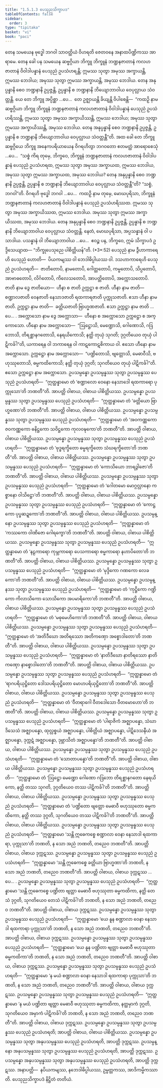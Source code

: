 ```yaml
---
title: "1.5.1.3 ပေသုညသိက္ခာပဒ"
tableOfContents: false
sidebar:
  order: 3
type: "tipitaka"
basket: "vi"
book: "paci"
---
```



<DynamicBreadcrumb />

<Division number="36" book="paci" e="ch" v="2" p="19">

<Paragraph number="111" book="paci">
တေန သမယေန ဗုဒ္ဓေါ ဘဂဝါ သာဝတ္ထိယံ ဝိဟရတိ ဇေတဝနေ အနာထပိဏ္ဍိကဿ အာရာမေ. တေန ခေါ ပန သမယေန ဆဗ္ဗဂ္ဂိယာ ဘိက္ခူ ဘိက္ခူနံ ဘဏ္ဍနဇာတာနံ ကလဟဇာတာနံ ဝိဝါဒါပန္နာနံ ပေသုညံ ဥပသံဟရန္တိ; ဣမဿ သုတွာ အမုဿ အက္ခာယန္တိ, ဣမဿ ဘေဒါယ; အမုဿ သုတွာ ဣမဿ အက္ခာယန္တိ, အမုဿ ဘေဒါယ. တေန အနုပ္ပန္နာနိ စေဝ ဘဏ္ဍနာနိ ဥပ္ပဇ္ဇန္တိ, ဥပ္ပန္နာနိ စ ဘဏ္ဍနာနိ ဘိယျောဘာဝါယ ဝေပုလ္လာယ သံဝတ္တန္တိ. ယေ တေ ဘိက္ခူ အပ္ပိစ္ဆာ …ပေ…  တေ ဥဇ္ဈာယန္တိ ခိယျန္တိ ဝိပါစေန္တိ—  “ကထဉှိ နာမ ဆဗ္ဗဂ္ဂိယာ ဘိက္ခူ ဘိက္ခူနံ ဘဏ္ဍနဇာတာနံ ကလဟဇာတာနံ ဝိဝါဒါပန္နာနံ ပေသုညံ ဥပသံဟရိဿန္တိ, ဣမဿ သုတွာ အမုဿ အက္ခာယိဿန္တိ, ဣမဿ ဘေဒါယ; အမုဿ သုတွာ ဣမဿ အက္ခာယိဿန္တိ, အမုဿ ဘေဒါယ. တေန အနုပ္ပန္နာနိ စေဝ ဘဏ္ဍနာနိ ဥပ္ပဇ္ဇန္တိ, ဥပ္ပန္နာနိ စ ဘဏ္ဍနာနိ ဘိယျောဘာဝါယ ဝေပုလ္လာယ သံဝတ္တန္တီ”တိ.
</Paragraph>

<Paragraph number="112" book="paci">
အထ ခေါ တေ ဘိက္ခူ ဆဗ္ဗဂ္ဂိယေ ဘိက္ခူ အနေကပရိယာယေန ဝိဂရဟိတွာ ဘဂဝတော ဧတမတ္ထံ အာရောစေသုံ …ပေ…  “သစ္စံ ကိရ တုမှေ, ဘိက္ခဝေ, ဘိက္ခူနံ ဘဏ္ဍနဇာတာနံ ကလဟဇာတာနံ ဝိဝါဒါပန္နာနံ ပေသုညံ ဥပသံဟရထ, ဣမဿ သုတွာ အမုဿ အက္ခာယထ, ဣမဿ ဘေဒါယ, အမုဿ သုတွာ ဣမဿ အက္ခာယထ, အမုဿ ဘေဒါယ? တေန အနုပ္ပန္နာနိ စေဝ ဘဏ္ဍနာနိ ဥပ္ပဇ္ဇန္တိ, ဥပ္ပန္နာနိ စ ဘဏ္ဍနာနိ ဘိယျောဘာဝါယ ဝေပုလ္လာယ သံဝတ္တန္တီ”တိ? “သစ္စံ, ဘဂဝါ”တိ. ဝိဂရဟိ ဗုဒ္ဓေါ ဘဂဝါ …ပေ…  ကထဉှိ နာမ တုမှေ, မောဃပုရိသာ, ဘိက္ခူနံ ဘဏ္ဍနဇာတာနံ ကလဟဇာတာနံ ဝိဝါဒါပန္နာနံ ပေသုညံ ဥပသံဟရိဿထ. ဣမဿ သုတွာ အမုဿ အက္ခာယိဿထ, ဣမဿ ဘေဒါယ. အမုဿ သုတွာ ဣမဿ အက္ခာယိဿထ, အမုဿ ဘေဒါယ. တေန အနုပ္ပန္နာနိ စေဝ ဘဏ္ဍနာနိ ဥပ္ပဇ္ဇန္တိ, ဥပ္ပန္နာနိ စ ဘဏ္ဍနာနိ ဘိယျောဘာဝါယ ဝေပုလ္လာယ သံဝတ္တန္တိ. နေတံ, မောဃပုရိသာ, အပ္ပသန္နာနံ ဝါ ပသာဒါယ. ပသန္နာနံ ဝါ ဘိယျောဘာဝါယ …ပေ…  ဧဝဉ္စ ပန, ဘိက္ခဝေ, ဣမံ သိက္ခာပဒံ ဥဒ္ဒိသေယျာထ—
</Paragraph>

</Division>
<Division number="37" book="paci" e="ch" v="2" p="20">

<Paragraph number="113" book="paci">
<Emphasis>“ဘိက္ခုပေသုညေ ပါစိတ္တိယန်”</Emphasis>တိ. (*3*:<Emphasis>52</Emphasis>)
</Paragraph>

</Division>
<Division number="38" book="paci" e="ch" v="2" p="20">

<Paragraph number="114" book="paci">
<Emphasis>ပေသုညံ</Emphasis> နာမ ဒွီဟာကာရေဟိ ပေသုညံ ဟောတိ—  ပိယကမျဿ ဝါ ဘေဒါဓိပ္ပါယဿ ဝါ. ဒသဟာကာရေဟိ ပေသုညံ ဥပသံဟရတိ—  ဇာတိတောပိ, နာမတောပိ, ဂေါတ္တတောပိ, ကမ္မတောပိ, သိပ္ပတောပိ, အာဗာဓတောပိ, လိင်္ဂတောပိ, ကိလေသတောပိ, အာပတ္တိတောပိ, အက္ကောသတောပိ.
</Paragraph>

<Paragraph number="115" book="paci">
<Emphasis>ဇာတိ</Emphasis> နာမ ဒွေ ဇာတိယော—  ဟီနာ စ ဇာတိ ဥက္ကဋ္ဌာ စ ဇာတိ. <Emphasis>ဟီနာ</Emphasis> နာမ ဇာတိ—  စဏ္ဍာလဇာတိ ဝေနဇာတိ နေသာဒဇာတိ ရထကာရဇာတိ ပုက္ကုသဇာတိ. ဧသာ ဟီနာ နာမ ဇာတိ. <Emphasis>ဥက္ကဋ္ဌာ</Emphasis> နာမ ဇာတိ—  ခတ္တိယဇာတိ ဗြာဟ္မဏဇာတိ. ဧသာ ဥက္ကဋ္ဌာ နာမ ဇာတိ …ပေ… .
</Paragraph>

<Paragraph number="116" book="paci">
<Emphasis>အက္ကောသော</Emphasis> နာမ ဒွေ အက္ကောသာ—  ဟီနော စ အက္ကောသော ဥက္ကဋ္ဌော စ အက္ကောသော. <Emphasis>ဟီနော</Emphasis> နာမ အက္ကောသော—  “ဩဋ္ဌောသိ, မေဏ္ဍောသိ, ဂေါဏောသိ, ဂဒြဘောသိ, တိရစ္ဆာနဂတောသိ, နေရယိကောသိ; နတ္ထိ တုယှံ သုဂတိ; ဒုဂ္ဂတိယေဝ တုယှံ ပါဋိကင်္ခါ”တိ, ယကာရေန ဝါ ဘကာရေန ဝါ ကာဋကောဋစိကာယ ဝါ. ဧသော ဟီနော နာမ အက္ကောသော. <Emphasis>ဥက္ကဋ္ဌော</Emphasis> နာမ အက္ကောသော—  “ပဏ္ဍိတောသိ, ဗျတ္တောသိ, မေဓာဝီသိ, ဗဟုဿုတောသိ, ဓမ္မကထိကောသိ; နတ္ထိ တုယှံ ဒုဂ္ဂတိ; သုဂတိယေဝ တုယှံ ပါဋိကင်္ခါ”တိ. ဧသော ဥက္ကဋ္ဌော နာမ အက္ကောသော.
</Paragraph>

</Division>
<Division number="39" book="paci" e="ch" v="2" p="21">

<Paragraph number="117" book="paci">
ဥပသမ္ပန္နော ဥပသမ္ပန္နဿ သုတွာ ဥပသမ္ပန္နဿ ပေသုညံ ဥပသံဟရတိ—  “ဣတ္ထန္နာမော တံ ‘စဏ္ဍာလော ဝေနော နေသာဒေါ ရထကာရော ပုက္ကုသော’တိ ဘဏတီ”တိ. အာပတ္တိ ဝါစာယ, ဝါစာယ ပါစိတ္တိယဿ.
</Paragraph>

<Paragraph number="118" book="paci">
ဥပသမ္ပန္နော ဥပသမ္ပန္နဿ သုတွာ ဥပသမ္ပန္နဿ ပေသုညံ ဥပသံဟရတိ—  “ဣတ္ထန္နာမော တံ ‘ခတ္တိယော ဗြာဟ္မဏော’တိ ဘဏတီ”တိ. အာပတ္တိ ဝါစာယ, ဝါစာယ ပါစိတ္တိယဿ.
</Paragraph>

<Paragraph number="119" book="paci">
ဥပသမ္ပန္နော ဥပသမ္ပန္နဿ သုတွာ ဥပသမ္ပန္နဿ ပေသုညံ ဥပသံဟရတိ—  “ဣတ္ထန္နာမော တံ ‘အဝကဏ္ဏကော ဇဝကဏ္ဏကော ဓနိဋ္ဌကော သဝိဋ္ဌကော ကုလဝဍ္ဎကော’တိ ဘဏတီ”တိ. အာပတ္တိ ဝါစာယ, ဝါစာယ ပါစိတ္တိယဿ.
</Paragraph>

<Paragraph number="120" book="paci">
ဥပသမ္ပန္နော ဥပသမ္ပန္နဿ သုတွာ ဥပသမ္ပန္နဿ ပေသုညံ ဥပသံဟရတိ—  “ဣတ္ထန္နာမော တံ ‘ဗုဒ္ဓရက္ခိတော ဓမ္မရက္ခိတော သံဃရက္ခိတော’တိ ဘဏတီ”တိ. အာပတ္တိ ဝါစာယ, ဝါစာယ ပါစိတ္တိယဿ.
</Paragraph>

<Paragraph number="121" book="paci">
ဥပသမ္ပန္နော ဥပသမ္ပန္နဿ သုတွာ ဥပသမ္ပန္နဿ ပေသုညံ ဥပသံဟရတိ—  “ဣတ္ထန္နာမော တံ ‘ကောသိယော ဘာရဒွါဇော’တိ ဘဏတီ”တိ. အာပတ္တိ ဝါစာယ, ဝါစာယ ပါစိတ္တိယဿ.
</Paragraph>

<Paragraph number="122" book="paci">
ဥပသမ္ပန္နော ဥပသမ္ပန္နဿ သုတွာ ဥပသမ္ပန္နဿ ပေသုညံ ဥပသံဟရတိ—  “ဣတ္ထန္နာမော တံ ‘ဂေါတမော မောဂ္ဂလ္လာနော ကစ္စာနော ဝါသိဋ္ဌော’တိ ဘဏတီ”တိ. အာပတ္တိ ဝါစာယ, ဝါစာယ ပါစိတ္တိယဿ.
</Paragraph>

<Paragraph number="123" book="paci">
ဥပသမ္ပန္နော ဥပသမ္ပန္နဿ သုတွာ ဥပသမ္ပန္နဿ ပေသုညံ ဥပသံဟရတိ—  “ဣတ္ထန္နာမော တံ ‘ကောဋ္ဌကော ပုပ္ဖဆဍ္ဍကော’တိ ဘဏတီ”တိ. အာပတ္တိ ဝါစာယ, ဝါစာယ ပါစိတ္တိယဿ.
</Paragraph>

<Paragraph number="124" book="paci">
ဥပသမ္ပန္နော ဥပသမ္ပန္နဿ သုတွာ ဥပသမ္ပန္နဿ ပေသုညံ ဥပသံဟရတိ—  “ဣတ္ထန္နာမော တံ ‘ကဿကော ဝါဏိဇော ဂေါရက္ခော’တိ ဘဏတီ”တိ. အာပတ္တိ ဝါစာယ, ဝါစာယ ပါစိတ္တိယဿ.
</Paragraph>

<Paragraph number="125" book="paci">
ဥပသမ္ပန္နော ဥပသမ္ပန္နဿ သုတွာ ဥပသမ္ပန္နဿ ပေသုညံ ဥပသံဟရတိ—  “ဣတ္ထန္နာမော တံ ‘နဠကာရော ကုမ္ဘကာရော ပေသကာရော စမ္မကာရော နဟာပိတော’တိ ဘဏတီ”တိ. အာပတ္တိ ဝါစာယ, ဝါစာယ ပါစိတ္တိယဿ.
</Paragraph>

<Paragraph number="126" book="paci">
ဥပသမ္ပန္နော ဥပသမ္ပန္နဿ သုတွာ ဥပသမ္ပန္နဿ ပေသုညံ ဥပသံဟရတိ—  “ဣတ္ထန္နာမော တံ ‘မုဒ္ဒိကော ဂဏကော လေခကော’တိ ဘဏတီ”တိ. အာပတ္တိ ဝါစာယ, ဝါစာယ ပါစိတ္တိယဿ.
</Paragraph>

</Division>
<Division number="40" book="paci" e="ch" v="2" p="22">

<Paragraph number="127" book="paci">
ဥပသမ္ပန္နော ဥပသမ္ပန္နဿ သုတွာ ဥပသမ္ပန္နဿ ပေသုညံ ဥပသံဟရတိ—  “ဣတ္ထန္နာမော တံ ‘ကုဋ္ဌိကော ဂဏ္ဍိကော ကိလာသိကော သောသိကော အပမာရိကော’တိ ဘဏတီ”တိ. အာပတ္တိ ဝါစာယ, ဝါစာယ ပါစိတ္တိယဿ.
</Paragraph>

<Paragraph number="128" book="paci">
ဥပသမ္ပန္နော ဥပသမ္ပန္နဿ သုတွာ ဥပသမ္ပန္နဿ ပေသုညံ ဥပသံဟရတိ—  “ဣတ္ထန္နာမော တံ ‘မဓုမေဟိကော’တိ ဘဏတီ”တိ. အာပတ္တိ ဝါစာယ, ဝါစာယ ပါစိတ္တိယဿ.
</Paragraph>

<Paragraph number="129" book="paci">
ဥပသမ္ပန္နော ဥပသမ္ပန္နဿ သုတွာ ဥပသမ္ပန္နဿ ပေသုညံ ဥပသံဟရတိ—  “ဣတ္ထန္နာမော တံ ‘အတိဒီဃော အတိရဿော အတိကဏှော အစ္စောဒါတော’တိ ဘဏတီ”တိ. အာပတ္တိ ဝါစာယ, ဝါစာယ ပါစိတ္တိယဿ.
</Paragraph>

<Paragraph number="130" book="paci">
ဥပသမ္ပန္နော ဥပသမ္ပန္နဿ သုတွာ ဥပသမ္ပန္နဿ ပေသုညံ ဥပသံဟရတိ—  “ဣတ္ထန္နာမော တံ ‘နာတိဒီဃော နာတိရဿော နာတိကဏှော နာစ္စောဒါတော’တိ ဘဏတီ”တိ. အာပတ္တိ ဝါစာယ, ဝါစာယ ပါစိတ္တိယဿ.
</Paragraph>

<Paragraph number="131" book="paci">
ဥပသမ္ပန္နော ဥပသမ္ပန္နဿ သုတွာ ဥပသမ္ပန္နဿ ပေသုညံ ဥပသံဟရတိ—  “ဣတ္ထန္နာမော တံ ‘ရာဂပရိယုဋ္ဌိတော ဒေါသပရိယုဋ္ဌိတော မောဟပရိယုဋ္ဌိတော’တိ ဘဏတီ”တိ. အာပတ္တိ ဝါစာယ, ဝါစာယ ပါစိတ္တိယဿ.
</Paragraph>

<Paragraph number="132" book="paci">
ဥပသမ္ပန္နော ဥပသမ္ပန္နဿ သုတွာ ဥပသမ္ပန္နဿ ပေသုညံ ဥပသံဟရတိ—  “ဣတ္ထန္နာမော တံ ‘ဝီတရာဂေါ ဝီတဒေါသော ဝီတမောဟော’တိ ဘဏတီ”တိ. အာပတ္တိ ဝါစာယ, ဝါစာယ ပါစိတ္တိယဿ.
</Paragraph>

<Paragraph number="133" book="paci">
ဥပသမ္ပန္နော ဥပသမ္ပန္နဿ သုတွာ ဥပသမ္ပန္နဿ ပေသုညံ ဥပသံဟရတိ—  “ဣတ္ထန္နာမော တံ ‘ပါရာဇိကံ အဇ္ဈာပန္နော, သံဃာဒိသေသံ အဇ္ဈာပန္နော, ထုလ္လစ္စယံ အဇ္ဈာပန္နော, ပါစိတ္တိယံ အဇ္ဈာပန္နော, ပါဋိဒေသနီယံ အဇ္ဈာပန္နော, ဒုက္ကဋံ အဇ္ဈာပန္နော, ဒုဗ္ဘာသိတံ အဇ္ဈာပန္နော’တိ ဘဏတီ”တိ. အာပတ္တိ ဝါစာယ, ဝါစာယ ပါစိတ္တိယဿ.
</Paragraph>

<Paragraph number="134" book="paci">
ဥပသမ္ပန္နော ဥပသမ္ပန္နဿ သုတွာ ဥပသမ္ပန္နဿ ပေသုညံ ဥပသံဟရတိ—  “ဣတ္ထန္နာမော တံ ‘သောတာပန္နော’တိ ဘဏတီ”တိ. အာပတ္တိ ဝါစာယ, ဝါစာယ ပါစိတ္တိယဿ.
</Paragraph>

<Paragraph number="135" book="paci">
ဥပသမ္ပန္နော ဥပသမ္ပန္နဿ သုတွာ ဥပသမ္ပန္နဿ ပေသုညံ ဥပသံဟရတိ—  “ဣတ္ထန္နာမော တံ ‘ဩဋ္ဌော မေဏ္ဍော ဂေါဏော ဂဒြဘော တိရစ္ဆာနဂတော နေရယိကော, နတ္ထိ တဿ သုဂတိ, ဒုဂ္ဂတိယေဝ တဿ ပါဋိကင်္ခါ’တိ ဘဏတီ”တိ. အာပတ္တိ ဝါစာယ, ဝါစာယ ပါစိတ္တိယဿ.
</Paragraph>

<Paragraph number="136" book="paci">
ဥပသမ္ပန္နော ဥပသမ္ပန္နဿ သုတွာ ဥပသမ္ပန္နဿ ပေသုညံ ဥပသံဟရတိ—  “ဣတ္ထန္နာမော တံ ‘ပဏ္ဍိတော ဗျတ္တော မေဓာဝီ ဗဟုဿုတော ဓမ္မကထိကော, နတ္ထိ တဿ ဒုဂ္ဂတိ, သုဂတိယေဝ တဿ ပါဋိကင်္ခါ’တိ ဘဏတီ”တိ. အာပတ္တိ ဝါစာယ, ဝါစာယ ပါစိတ္တိယဿ.
</Paragraph>

</Division>
<Division number="41" book="paci" e="ch" v="2" p="23">

<Paragraph number="137" book="paci">
ဥပသမ္ပန္နော ဥပသမ္ပန္နဿ သုတွာ ဥပသမ္ပန္နဿ ပေသုညံ ဥပသံဟရတိ—  “ဣတ္ထန္နာမော ‘သန္တိ ဣဓေကစ္စေ စဏ္ဍာလာ ဝေနာ နေသာဒါ ရထကာရာ, ပုက္ကုသာ’တိ ဘဏတိ, န သော အညံ ဘဏတိ, တညေဝ ဘဏတီ”တိ. အာပတ္တိ ဝါစာယ, ဝါစာယ ဒုက္ကဋဿ.
</Paragraph>

<Paragraph number="138" book="paci">
ဥပသမ္ပန္နော ဥပသမ္ပန္နဿ သုတွာ ဥပသမ္ပန္နဿ ပေသုညံ ဥပသံဟရတိ—  “ဣတ္ထန္နာမော ‘သန္တိ ဣဓေကစ္စေ ခတ္တိယာ ဗြာဟ္မဏာ’တိ ဘဏတိ, န သော အညံ ဘဏတိ, တညေဝ ဘဏတီ”တိ. အာပတ္တိ ဝါစာယ, ဝါစာယ ဒုက္ကဋဿ …ပေ… .
</Paragraph>

<Paragraph number="139" book="paci">
ဥပသမ္ပန္နော ဥပသမ္ပန္နဿ သုတွာ ဥပသမ္ပန္နဿ ပေသုညံ ဥပသံဟရတိ—  “ဣတ္ထန္နာမော ‘သန္တိ ဣဓေကစ္စေ ပဏ္ဍိတာ ဗျတ္တာ မေဓာဝီ ဗဟုဿုတာ ဓမ္မကထိကာ, နတ္ထိ တေသံ ဒုဂ္ဂတိ, သုဂတိယေဝ တေသံ ပါဋိကင်္ခါ’တိ ဘဏတိ, န သော အညံ ဘဏတိ, တညေဝ ဘဏတီ”တိ. အာပတ္တိ ဝါစာယ, ဝါစာယ ဒုက္ကဋဿ.
</Paragraph>

<Paragraph number="140" book="paci">
ဥပသမ္ပန္နော ဥပသမ္ပန္နဿ သုတွာ ဥပသမ္ပန္နဿ ပေသုညံ ဥပသံဟရတိ—  “ဣတ္ထန္နာမော ‘ယေ နူန စဏ္ဍာလာ ဝေနာ နေသာဒါ ရထကာရာ ပုက္ကုသာ’တိ ဘဏတိ, န သော အညံ ဘဏတိ, တညေဝ ဘဏတီ”တိ. အာပတ္တိ ဝါစာယ, ဝါစာယ ဒုက္ကဋဿ.
</Paragraph>

<Paragraph number="141" book="paci">
ဥပသမ္ပန္နော ဥပသမ္ပန္နဿ သုတွာ ဥပသမ္ပန္နဿ ပေသုညံ ဥပသံဟရတိ—  “ဣတ္ထန္နာမော ‘ယေ နူန ပဏ္ဍိတာ ဗျတ္တာ မေဓာဝီ ဗဟုဿုတာ ဓမ္မကထိကာ’တိ ဘဏတိ, န သော အညံ ဘဏတိ, တညေဝ ဘဏတီ”တိ. အာပတ္တိ ဝါစာယ, ဝါစာယ ဒုက္ကဋဿ.
</Paragraph>

<Paragraph number="142" book="paci">
ဥပသမ္ပန္နော ဥပသမ္ပန္နဿ သုတွာ ဥပသမ္ပန္နဿ ပေသုညံ ဥပသံဟရတိ—  “ဣတ္ထန္နာမော ‘န မယံ စဏ္ဍာလာ ဝေနာ နေသာဒါ ရထကာရာ ပုက္ကုသာ’တိ ဘဏတိ, န သော အညံ ဘဏတိ, တညေဝ ဘဏတီ”တိ. အာပတ္တိ ဝါစာယ, ဝါစာယ ဒုက္ကဋဿ.
</Paragraph>

<Paragraph number="143" book="paci">
ဥပသမ္ပန္နော ဥပသမ္ပန္နဿ သုတွာ ဥပသမ္ပန္နဿ ပေသုညံ ဥပသံဟရတိ—  “ဣတ္ထန္နာမော ‘န မယံ ပဏ္ဍိတာ ဗျတ္တာ မေဓာဝီ ဗဟုဿုတာ ဓမ္မကထိကာ, နတ္ထမှာကံ ဒုဂ္ဂတိ, သုဂတိယေဝ အမှာကံ ပါဋိကင်္ခါ’တိ ဘဏတိ, န သော အညံ ဘဏတိ, တညေဝ ဘဏတီ”တိ. အာပတ္တိ ဝါစာယ, ဝါစာယ ဒုက္ကဋဿ.
</Paragraph>

</Division>
<Division number="42" book="paci" e="ch" v="2" p="24">

<Paragraph number="144" book="paci">
ဥပသမ္ပန္နော ဥပသမ္ပန္နဿ သုတွာ ဥပသမ္ပန္နဿ ပေသုညံ ဥပသံဟရတိ; အာပတ္တိ ဝါစာယ, ဝါစာယ ပါစိတ္တိယဿ.
</Paragraph>

<Paragraph number="145" book="paci">
ဥပသမ္ပန္နော ဥပသမ္ပန္နဿ သုတွာ အနုပသမ္ပန္နဿ ပေသုညံ ဥပသံဟရတိ, အာပတ္တိ ဒုက္ကဋဿ.
</Paragraph>

<Paragraph number="146" book="paci">
ဥပသမ္ပန္နော အနုပသမ္ပန္နဿ သုတွာ ဥပသမ္ပန္နဿ ပေသုညံ ဥပသံဟရတိ, အာပတ္တိ ဒုက္ကဋဿ.
</Paragraph>

<Paragraph number="147" book="paci">
ဥပသမ္ပန္နော အနုပသမ္ပန္နဿ သုတွာ အနုပသမ္ပန္နဿ ပေသုညံ ဥပသံဟရတိ, အာပတ္တိ ဒုက္ကဋဿ.
</Paragraph>

</Division>
<Division number="43" book="paci" e="ch" v="2" p="24">

<Paragraph number="148" book="paci">
အနာပတ္တိ—  နပိယကမျဿ, နဘေဒါဓိပ္ပါယဿ, ဥမ္မတ္တကဿ, အာဒိကမ္မိကဿာတိ.

</Paragraph>
</Division>

<Paragraph number="149" type="center" book="paci">
ပေသုညသိက္ခာပဒံ နိဋ္ဌိတံ တတိယံ.
</Paragraph>